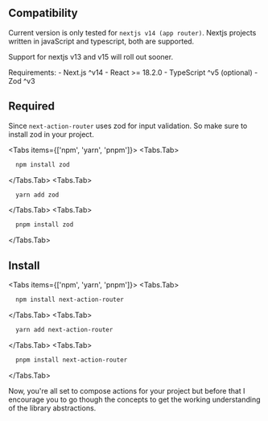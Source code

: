 
## Compatibility

Current version is only tested for `nextjs v14 (app router)`. Nextjs projects written in javaScript and typescript, both are supported.

Support for nextjs v13 and v15 will roll out sooner.

<Callout type="warning">
Requirements:
- Next.js ^v14
- React >= 18.2.0
- TypeScript ^v5 (optional)
- Zod ^v3

</Callout>

## Required

Since `next-action-router` uses zod for input validation.
So make sure to install zod in your project.

<Tabs items={['npm', 'yarn', 'pnpm']}>
  <Tabs.Tab>

```bash copy
  npm install zod
```

  </Tabs.Tab>
    <Tabs.Tab>

```bash copy
  yarn add zod
```

  </Tabs.Tab>
  <Tabs.Tab>
 
```bash copy
  pnpm install zod
```

  </Tabs.Tab>
</Tabs>

## Install

<Tabs items={['npm', 'yarn', 'pnpm']}>
  <Tabs.Tab>

```bash copy
  npm install next-action-router
```

  </Tabs.Tab>
    <Tabs.Tab>

```bash copy
  yarn add next-action-router
```

  </Tabs.Tab>
  <Tabs.Tab>

```bash copy
  pnpm install next-action-router
```

  </Tabs.Tab>
</Tabs>

Now, you're all set to compose actions for your project but before that
I encourage you to go though the concepts to get the working understanding
of the library abstractions.
